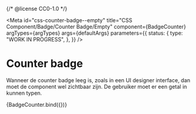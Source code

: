 {/* @license CC0-1.0 */}


<Meta
  id="css-counter-badge--empty"
  title="CSS Component/Badge/Counter Badge/Empty"
  component={BadgeCounter}
  argTypes={argTypes}
  args={defaultArgs}
  parameters={{
    status: {
      type: "WORK IN PROGRESS",
    },
  }}
/>

# Counter badge

Wanneer de counter badge leeg is, zoals in een UI designer interface, dan moet de component wel zichtbaar zijn. De gebruiker moet er een getal in kunnen typen.

<Canvas>
  <Story name="Empty" args={{ textContent: "" }}>
    {BadgeCounter.bind({})}
  </Story>
</Canvas>

<ArgsTable story="Empty" />

